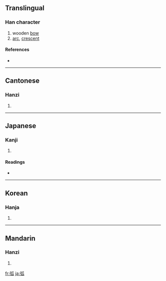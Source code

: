 ==Translingual==

===Han character===
{{Han char|rn=57|rad=弓|as=05|sn=8|four=1223<sub>0</sub>|canj=弓竹女人 (NHVO)|ids=⿰[[弓]][[瓜]]}}

# wooden [[bow]]
# [[arc]], [[crescent]]

====References====
* {{Han ref|kx=0357.340|dkj=09757|dj=0674.160|hdz=20993.030|uh=5F27|ud=24359|bh=A9B7|bd=43447}}

----

==Cantonese==

===Hanzi===
{{yue-hanzi|jyut=|y=wu4}}

# {{defn|Cantonese}}

----

==Japanese==

===Kanji===
{{ja-kanji|grade=c|rs=弓05}}

# {{defn|Japanese}}

====Readings====
* {{ja-readings|on=[[こ]] (ko)|kun=[[きゅみ]] (kyumi)}}

----

==Korean==

===Hanja===
{{ko-hanja|hangeul=[[호]]|eumhun=|rv=ho|mr=ho|y=ho}}

# {{defn|Korean}}

----

==Mandarin==

===Hanzi===
{{cmn-hanzi|pin=[[hú]] ([[hu2]])|wg=hu<sup>2</sup>}}

# {{defn|Mandarin}}

[[fr:弧]]
[[ja:弧]]